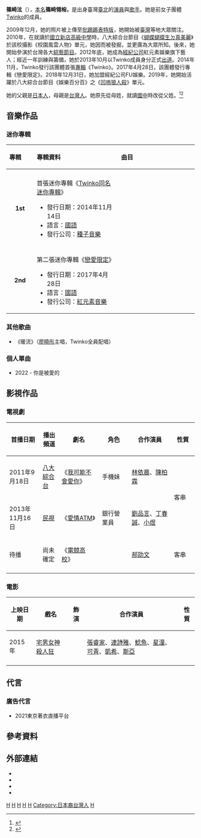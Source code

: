 {{藝人
| 類型 = 女藝人
| 圖片 = 
| 圖片尺寸 = 
| 圖片簡介 = 
| 本名 = 篠崎翎榕
| 羅馬拼音 = Hsiaochi Hsyan
| 國籍 = {{ROC}}
| 出生日期 = {{Birth_date_and_age|1993|6|25}}
| 出生地 = {{TW}}[[台北市|台北市]][[松山區_(臺灣)|松山區]]
| 居住地 = {{TW}}
| 職業 = [[藝人|藝人]]、[[歌手|歌手]]、[[演員|演員]]
| 語言 =[[國語|國語]]、[[台語|台語]]、[[英語|英語]]
| 教育程度 = [[新北市立新店高級中學|新店高中]]<br>[[實踐大學|實踐大學]]國際經營與貿易學系(夜間部)
| 出道日期 = 2013年10月10日
| 出道作品 = [[Twinko|Twinko]]、[[戀愛限定|戀愛限定]]
| 唱片公司 = [[Mios音樂|Mios音樂]]（2013年至今）<br />[[種子音樂|種子音樂]]（2014年至今）
| 經紀公司 = [[紅元素娛樂|紅元素娛樂]]（2012年至2017年）<br />[[FU娛樂|FU娛樂]]（2018年底至今）
| 相關團體 = [[Twinko|Twinko]]
|  module = {{Infobox YouTube personality
|embed = yes
| header-color         =
| honorific_prefix     =
| name                 = 篠崎泫
| channel_url          = UCBU6DEFmNrkMIee47_wExeg
| channel_display_name = 篠崎 泫(Hsyan Hsiaochi)
| years_active         = 2014年3月23日－至今
| genre                = 音樂、VLOG、盤點類、開箱
| subscribers          = 8.82萬  （2022年4月28日）
| views                = 5,393,787次（2022年4月28日）
}}}}

'''篠崎泫'''（{{bd|1993年|6月25日||}}），[[本名|本名]]'''篠崎翎榕，'''是出身臺灣[[臺北市|臺北]]的[[演員|演員]]與[[歌手|歌手]]。她是前女子團體[[Twinko|Twinko]]的成員。

2009年12月，她的照片被上傳至[[批踢踢|批踢踢]][[表特|表特版]]，她開始被[[臺灣|臺灣]]等地大眾關注。2010年，在就讀於[[新北市立新店高級中學|國立新店高級中學]]時，八大綜合台節目《[[蝴蝶蝴蝶生ㄉ真美麗|蝴蝶蝴蝶生ㄉ真美麗]]》於該校攝影《校園風雲人物》單元，她因而被發掘，並更廣為大眾所知。後來，她開始參演於台灣各大[[綜藝節目|綜藝節目]]。2012年底，她成為[[經紀公司|經紀公司]]紅元素娛樂旗下藝人；經近一年訓練與籌備，她於2013年10月以Twinko成員身分正式[[出道|出道]]。2014年11月，Twinko發行該團體首張[[音樂專輯|專輯]]《Twinko》。2017年4月28日，該團體發行專輯《戀愛限定》。2018年12月31日，她加盟經紀公司FU娛樂。2019年，她開始活躍於八大綜合台節目《娛樂百分百》之《[[凹嗚狼人殺|凹嗚狼人殺]]》單元。

她的父親是[[日本人|日本人]]，母親是[[臺灣人|台灣人]]。她原先從母姓，就讀[[臺灣國中教育|國中]]時改從父姓。<ref>{{cite news|author1=許逸群|title=台日混血兒篠崎泫過年不敢看臉書「可能會哭」|url=https://star.ettoday.net/news/463500|accessdate=2020-06-02|work=ETtoday|date=2015-02-18|archive-date=2017-09-05|archive-url=https://web.archive.org/web/20170905142243/http://star.ettoday.net/news/463500|dead-url=no}}</ref><ref>{{cite news|author1=沈瑾暘|title=有洋蔥！Twinko篠崎泫身世坎坷　從來不過父親節|url=https://news.tvbs.com.tw/entertainment/754441|accessdate=2020-06-03|work=TVBS|date=2017-08-08|archive-date=2020-06-03|archive-url=https://web.archive.org/web/20200603074851/https://news.tvbs.com.tw/entertainment/754441|dead-url=no}}</ref>

== 音樂作品 ==

=== 迷你專輯 ===
{| class="wikitable" 
!align="left" width="75px"| 專輯
!align="left" width="300px"| 專輯資料
!align="left" width="300px"| 曲目
|-
|- bgcolor="#F0F8FF"
|align="center"| '''1st'''
|align="left"| 首張迷你專輯《[[Twinko同名迷你專輯|Twinko同名迷你專輯]]》
* 發行日期：2014年11月14日
* 語言：[[國語|國語]]
* 發行公司：[[種子音樂|種子音樂]]
|align="left" style="font-size: 90%;"|
{{hidden|曲目|
# '''Twinko'''
# '''Falling in Love'''
# '''說我愛你'''
# '''空位'''
# '''Bling Bling'''（[[暗黑創世神|暗黑創世神]]代言歌曲）
# '''Crime Craft'''（[[黑幫Online|黑幫Online]]代言歌曲）}}
|-
|- bgcolor="#FFFFFF"
|align="center"|'''2nd'''
| align="left" | 第二張迷你專輯《[[戀愛限定|戀愛限定]]》
* 發行日期：2017年4月28日
* 語言：[[國語|國語]]
* 發行公司：[[紅元素音樂|紅元素音樂]]
|align="left" style="font-size: 90%;"|
{{hidden|曲目|
# '''怎麼啦'''
# '''Touch Me'''
# '''夢遊症'''
}}
|}

=== 其他歌曲 ===
* 《暖流》（[[廖曉彤|廖曉彤]]主唱，Twinko全員配唱）

=== 個人單曲 ===
* 2022 - 你是被愛的

== 影視作品 ==
=== 電視劇 ===
{| class="wikitable" style="width:100%"
! style="width:5%"|首播日期|| style="width:3%"|播出頻道|| style="width:8%"|劇名||  style="width:7%"|角色|| style="width:10%"|合作演員|| style="width:5%"|性質
|-
| 2011年9月18日 || [[八大綜合台|八大綜合台]] || 《[[我可能不會愛你|我可能不會愛你]]》 || 手機妹 || [[林依晨|林依晨]]、[[陳柏霖|陳柏霖]]|| rowspan=2|客串
|-
| 2013年11月16日 || [[民視|民視]] || 《[[愛情ATM|愛情ATM]]》 || 銀行營業員 || [[劉品言|劉品言]]、[[丁春誠|丁春誠]]、[[楊奇煜|小煜]] 
|-
| 待播 || 尚未確定 || 《[[電競高校|電競高校]]》 ||  || [[郝劭文|郝劭文]] || 客串
|-
|}

=== 電影 ===
{| class="wikitable"  
|- 
!上映日期||戲名||飾演||合作演員||性質
|- 
| 2015年 || [[宅男女神殺人狂|宅男女神殺人狂]] ||  || [[張睿家|張睿家]]、[[連詩雅|連詩雅]]、[[林明賜|鯰魚]]、[[林星潼|星潼]]、[[曾可青|可青]]、[[徐凱希|凱希]]、[[陳斯亞|斯亞]] || 
|-
|}

== 代言 ==
=== 廣告代言 ===
* 2021東京著衣直播平台

== 參考資料 ==
{{Reflist}}

== 外部連結 ==
* {{Sinaweibo|shinozaki0625}}
* {{Facebook|hsyan0625}}
* {{Instagram |hsyan0625}}
* {{youtube|c=UCBU6DEFmNrkMIee47_wExeg}}

{{TWINKO}}

[[Category:實踐大學校友|H]]
[[Category:國立新店高級中學校友|H]]
[[Category:Twinko|H]]
[[Category:台灣电视女演員|H]]
[[Category:台灣女歌手|H]]
[[Category:日本裔台灣人|Category:日本裔台灣人]]
[[Category:松山區人_(臺灣)|H]]